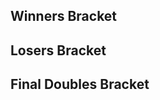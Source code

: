{{DISPLAYTITLE:EVO 2016: ''Melee'' Doubles Side Event Bracket}}{{SetGame|melee}}
{{tabs static
|name1=Overview
|link1=EVO/2016/Melee Doubles Side Event
|name2=Doubles Pools
|link2=EVO/2016/Melee Doubles Side Event/Doubles Pools
|name3=Doubles Bracket
|link3=EVO/2016/Melee Doubles Side Event/Doubles Bracket
|This=3
}}
==Winners Bracket==
{{2SEDoublesBracket
|R1=Winners Semis
|r1m1t1p1=Mew2King |r1m1t1p1flag=us
|r1m1t1p2=Hungrybox |r1m1t1p2flag=us |r1m1t1score={{win}}
|r1m1t2p1=Alan |r1m1t2p1flag=us
|r1m1t2p2=Shroomed |r1m1t2p2flag=us |r1m1t2score=
|r1m1win=1

}}
{{2SEDoublesBracket
|hideroundtitles=true
|r1m1t1p1=PewPewU |r1m1t1p1flag=us
|r1m1t1p2=SFAT |r1m1t1p2flag=us |r1m1t1score={{win}}
|r1m1t2p1=ChuDat |r1m1t2p1flag=us
|r1m1t2p2=Chillindude |r1m1t2p2flag=us |r1m1t2score=
|r1m1win=1

}}
==Losers Bracket==
{{8DEDoublesLBracketSmwA
|tourneylink=EVO/2016/Melee Doubles Side Event
|tourneyname=EVO 2016 Side Event
|l1placement=7-8
|l2placement=5-6

<!-- ROUND 1 -->
|l1m1t1p1=Druggedfox |l1m1t1p1flag=us
|l1m1t1p2=SleepyK |l1m1t1p2flag=us |l1m1t1score=
|l1m1t2p1=Darkatma |l1m1t2p1flag=us
|l1m1t2p2=Frootloop |l1m1t2p2flag=us |l1m1t2score={{win}}
|l1m1win=2

|l1m2t1p1=Bladewise |l1m2t1p1flag=us
|l1m2t1p2=JAVI |l1m2t1p2flag=mx |l1m2t1score=
|l1m2t2p1=Reno |l1m2t2p1flag=us
|l1m2t2p2=Lucky |l1m2t2p2flag=us |l1m2t2score={{win}}
|l1m2win=2

<!-- ROUND 2 -->
|l2m1t1p1=Alan |l2m1t1p1flag=us
|l2m1t1p2=Shroomed |l2m1t1p2flag=us |l2m1t1score={{win}}
|l2m1t2p1=Darkatma |l2m1t2p1flag=us
|l2m1t2p2=Frootloop |l2m1t2p2flag=us |l2m1t2score=
|l2m1win=1

|l2m2t1p1=ChuDat |l2m2t1p1flag=us
|l2m2t1p2=Chillindude |l2m2t1p2flag=us |l2m2t1score=
|l2m2t2p1=Reno |l2m2t2p1flag=us
|l2m2t2p2=Lucky |l2m2t2p2flag=us |l2m2t2score={{win}}
|l2m2win=2
}}
<onlyinclude>
==Final Doubles Bracket==
{{DEFinalDoublesSmwBracket
|tourneylink=EVO/2016/Melee Doubles Side Event
|tourneyname=EVO 2016 Side Event
|l1placement=4
|r2placement=3
|r3loserplacement=2
|r3winnerplacement=1

<!-- FROM WINNERS -->
|r1m1t1p1=Mew2King |r1m1t1p1flag=us
|r1m1t1p2=Hungrybox |r1m1t1p2flag=us |r1m1t1score=
|r1m1t2p1=PewPewU |r1m1t2p1flag=us
|r1m1t2p2=SFAT |r1m1t2p2flag=us |r1m1t2score={{win}}
|r1m1win=2

<!-- FROM LOSERS -->
|l1m1t1p1=Alan |l1m1t1p1flag=us
|l1m1t1p2=Shroomed |l1m1t1p2flag=us |l1m1t1score={{win}}
|l1m1t2p1=Reno |l1m1t2p1flag=us
|l1m1t2p2=Lucky |l1m1t2p2flag=us |l1m1t2score=
|l1m1win=1

<!-- LOSERS FINALS -->
|r2m1t1p1=Mew2King |r2m1t1p1flag=us
|r2m1t1p2=Hungrybox |r2m1t1p2flag=us |r2m1t1score=3
|r2m1t2p1=Alan |r2m1t2p1flag=us
|r2m1t2p2=Shroomed |r2m1t2p2flag=us |r2m1t2score=2
|r2m1win=1

<!-- GRAND FINALS -->
|r3m1t1p1=PewPewU |r3m1t1p1flag=us
|r3m1t1p2=SFAT |r3m1t1p2flag=us |r3m1t1score=2 |r3m2t1score=3
|r3m1t2p1=Mew2King |r3m1t2p1flag=us
|r3m1t2p2=Hungrybox |r3m1t2p2flag=us |r3m1t2score=3 |r3m2t2score=1
|r3m1win=1
}}</onlyinclude>
